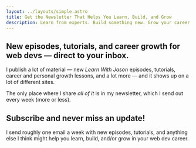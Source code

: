 ```yaml
---
layout: ../layouts/simple.astro
title: Get the Newsletter That Helps You Learn, Build, and Grow
description: Learn from experts. Build something new. Grow your career. The web is more fun with friends; let’s stick together.
---
```



## New episodes, tutorials, and career growth for web devs — direct to your inbox.

I publish a lot of material — new _Learn With Jason_ episodes, tutorials, career and personal growth lessons, and a lot more — and it shows up on a lot of different sites.

The only place where I share _all of it_ is in my newsletter, which I send out every week (more or less).

<OptInForm disclaimer="And just so we’re clear: I won’t share or sell your information and you can unsubscribe with one click (and no guilt trip) at any time.">

## Subscribe and never miss an update!

I send roughly one email a week with new episodes, tutorials, and anything else I think might help you learn, build, and/or grow in your web dev career.

</OptInForm>
